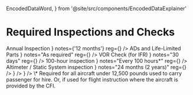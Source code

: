   EncodedDataWord,
} from '@site/src/components/EncodedDataExplainer'

# Required Inspections and Checks

<Acronym>
  <AcronymRow
    letter="A"
    title={
      <Link href="/topics/regulations/inspections/annuals">
        Annual Inspection
      </Link>
    }
    notes={'12 months'}
    reg={<Reg part="91.409" />}
  />
  <AcronymRow
    letter="A"
    title={
      <Link href="/topics/regulations/airworthiness-certificate">
        ADs and Life-Limited Parts
      </Link>
    }
    notes="As required"
    reg={<Reg part="91.403" />}
  />
  <AcronymRow
    letter="V"
    title={
      <Link href="/topics/regulations/inspections/vor-checks">
        VOR Check (for IFR)
      </Link>
    }
    notes="30 days"
    reg={<Reg part="91.171" />}
  />
  <AcronymRow
    letter="1"
    title={
      <Link href="/topics/regulations/inspections/100-hour">
        100-hour inspection
      </Link>
    }
    notes="Every 100 hours*"
    reg={<Reg part="91.409" />}
  />
  <AcronymRow
    letter="A"
    title={
      <Link href="/topics/regulations/afms">
        Altimeter / Static System inspection
      </Link>
    }
    notes="24 months (2 years)"
    reg={<Reg part="91.411" />}
  />
  <AcronymRow
    letter="T"
    title="Transponder"
    notes="24 months (2 years)"
    reg={<Reg part="91.413" />}
  />
  <AcronymRow
    letter="E"
    title="ELT Inspection"
    notes="12 months"
    reg={<Reg part="91.207" />}
  />
</Acronym>

<Footnotes>
  \* Required for all aircraft under 12,500 pounds used to carry passenger for
  hire. Or, if used for flight instruction where the aircraft is provided by the
  CFI.
</Footnotes>
